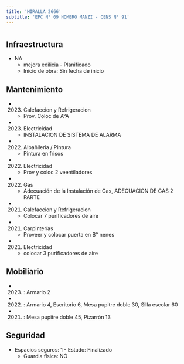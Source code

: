 ```yaml
---
title: 'MIRALLA 2666'
subtitle: 'EPC N° 09 HOMERO MANZI - CENS N° 91'
---
```


#
## Infraestructura

* NA 
    + mejora edilicia - Planificado 
    + Inicio de obra: Sin fecha de inicio 






## Mantenimiento

*  (2023) Calefaccion y Refrigeracion 
    + Prov. Coloc  de A°A

*  (2023) Electricidad 
    + INSTALACION DE SISTEMA DE ALARMA

*  (2022) Albañileria / Pintura 
    + Pintura en frisos

*  (2022) Electricidad 
    + Prov y coloc 2 veentiladores

*  (2022) Gas 
    + Adecuación de la Instalación de Gas, ADECUACION DE GAS 2 PARTE

*  (2021) Calefaccion y Refrigeracion 
    + Colocar 7 purificadores de aire

*  (2021) Carpinterías 
    + Proveer y colocar puerta en B° nenes

*  (2021) Electricidad 
    + colocar 3 purificadores de aire





## Mobiliario

*  (2023) : Armario 2 

*  (2022) : Armario 4, Escritorio 6, Mesa pupitre doble 30, Silla escolar 60 

*  (2021) : Mesa pupitre doble 45, Pizarrón 13 





## Seguridad

*  Espacios seguros: 1 - Estado: Finalizado 
    + Guardia física: NO



